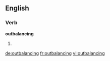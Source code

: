 ==English==

===Verb===
'''outbalancing'''

# {{present participle of|outbalance}}

[[de:outbalancing]]
[[fr:outbalancing]]
[[vi:outbalancing]]